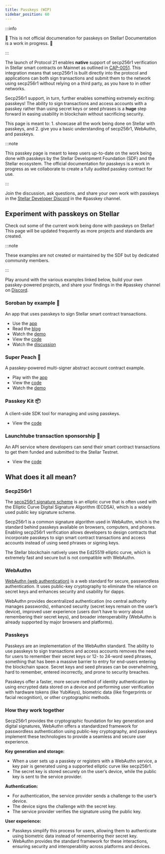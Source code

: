 ```yaml
---
title: Passkeys (WIP)
sidebar_position: 60
---
```


:::info

🚨 This is not official documenation for passkeys on Stellar! Documentation is a work in progress. 🚨

:::

The launch of Protocol 21 enables **native** support of secp256r1 verification in Stellar smart contracts on Mainnet as outlined in [CAP-0051](https://github.com/stellar/stellar-protocol/blob/master/core/cap-0051.md). This integration means that secp256r1 is built directly into the protocol and applications can both sign transactions and submit them to the network using secp256r1 without relying on a third party, as you have to in other networks.

Secp256r1 support, in turn, further enables something extremely exciting: passkeys! The ability to sign transactions and access accounts with a passkey rather than using secret keys or seed phrases is a **huge** step forward in easing usability in blockchain without sacrificing security.

This page is meant to: 1. showcase all the work being done on Stellar with passkeys, and 2. give you a basic understanding of secp256r1, WebAuthn, and passkeys.

:::note

This passkey page is meant to keep users up-to-date on the work being done with passkeys by the Stellar Development Foundation (SDF) and the Stellar ecosystem. The official documentation for passkeys is a work in progress as we collaborate to create a fully audited passkey contract for use.

:::

Join the discussion, ask questions, and share your own work with passkeys in the [Stellar Developer Discord](https://discord.gg/stellardev) in the #passkey channel.

## Experiment with passkeys on Stellar

Check out some of the current work being done with passkeys on Stellar! This page will be updated frequently as more projects and standards are created.

:::note

These examples are not created or maintained by the SDF but by dedicated community members.

:::

Play around with the various examples linked below, build your own passkey-powered projects, and share your findings in the #passkey channel on [Discord](https://discord.gg/stellardev).

### Soroban by example 🐔

An app that uses passkeys to sign Stellar smart contract transactions.

- Use the [app](https://passkey.sorobanbyexample.org/)
- Read the [blog](https://kalepail.com/blockchain/the-passkey-powered-future-of-web3)
- Watch the [demo](https://www.youtube.com/watch?v=y38_O4oIvbY)
- View the [code](https://github.com/kalepail/soroban-passkey)
- Watch the [discussion](https://developers.stellar.org/meetings/2024/05/09)

### Super Peach 🍑

A passkey-powered multi-signer abstract account contract example.

- Play with the [app](https://superpeach.pages.dev/)
- View the [code](https://github.com/kalepail/superpeach)
- Watch the [demo](https://www.youtube.com/watch?v=0Agiwso2OMc&t=10s)

### Passkey Kit 📦

A client-side SDK tool for managing and using passkeys.

- View the [code](https://github.com/kalepail/passkey-kit)

### Launchtube transaction sponsorship 🧪

An API service where developers can send their smart contract transactions to get them funded and submitted to the Stellar Testnet.

- View the [code](https://github.com/kalepail/launchtube)

## What does it all mean?

### Secp256r1

The [secp256r1 signature scheme](https://wiki.hyperledger.org/display/BESU/SECP256R1+Support) is an elliptic curve that is often used with the Elliptic Curve Digital Signature Algorithm (ECDSA), which is a widely used public key signature scheme.

Secp256r1 is a common signature algorithm used in WebAuthn, which is the standard behind passkeys available on browsers, computers, and phones. Enabling secp256r1 verification allows developers to design contracts that incorporate passkeys to sign smart contract transactions and access accounts instead of using seed phrases or signing keys.

The Stellar blockchain natively uses the Ed25519 elliptic curve, which is extremely fast and secure but is not compatible with WebAuthn.

### WebAuthn

[WebAuthn (web authentication)](https://www.okta.com/blog/2019/03/what-is-webauthn/) is a web standard for secure, passwordless authentication. It uses public-key cryptography to eliminate the reliance on secret keys and enhances security and usability for dapps.

WebAuthn provides decentralized authentication (no central authority manages passwords), enhanced security (secret keys remain on the user’s device), improved user experience (users don’t have to worry about remembering their secret keys), and broader interoperability (WebAuthn is already supported by major browsers and platforms).

### Passkeys

Passkeys are an implementation of the WebAuthn standard. The ability to use passkeys to sign transactions and access accounts removes the need for users to remember their secret keys or 12- to 24-word seed phrases, something that has been a massive barrier to entry for end-users entering the blockchain space. Secret keys and seed phrases can be overwhelming, hard to remember, entered incorrectly, and prone to security breaches.

Passkeys offer a faster, more secure method of identity authentication by using encrypted data stored on a device and performing user verification with hardware tokens (like YubiKeys), biometric data (like fingerprints or facial recognition), or other cryptographic methods.

### How they work together

Secp256r1 provides the cryptographic foundation for key generation and digital signatures, WebAuthn offers a standardized framework for passwordless authentication using public-key cryptography, and passkeys implement these technologies to provide a seamless and secure user experience.

**Key generation and storage:**

- When a user sets up a passkey or registers with a WebAuthn service, a key pair is generated using a supported elliptic curve like secp256r1.
- The secret key is stored securely on the user’s device, while the public key is sent to the service provider.

**Authentication:**

- For authentication, the service provider sends a challenge to the user’s device.
- The device signs the challenge with the secret key.
- The service provider verifies the signature using the public key.

**User experience:**

- Passkeys simplify this process for users, allowing them to authenticate using biometric data instead of remembering their secret key.
- WebAuthn provides the standard framework for these interactions, ensuring security and interoperability across platforms and devices.
